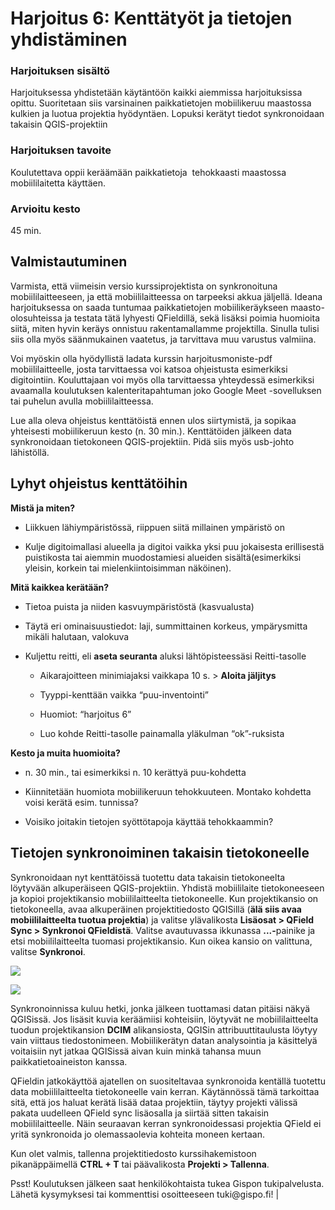 # Harjoitus 6: Kenttätyöt ja tietojen yhdistäminen

### Harjoituksen sisältö

Harjoituksessa yhdistetään käytäntöön kaikki aiemmissa harjoituksissa opittu. Suoritetaan siis varsinainen paikkatietojen mobiilikeruu maastossa kulkien ja luotua projektia hyödyntäen. Lopuksi kerätyt tiedot synkronoidaan takaisin QGIS-projektiin

### Harjoituksen tavoite

Koulutettava oppii keräämään paikkatietoja  tehokkaasti maastossa mobiililaitetta käyttäen.

### Arvioitu kesto

45 min.

## Valmistautuminen

Varmista, että viimeisin versio kurssiprojektista on synkronoituna mobiililaitteeseen, ja että mobiililaitteessa on tarpeeksi akkua jäljellä. Ideana harjoituksessa on saada tuntumaa paikkatietojen mobiilikeräykseen maasto-olosuhteissa ja testata tätä lyhyesti QFieldillä, sekä lisäksi poimia huomioita siitä, miten hyvin keräys onnistuu rakentamallamme projektilla. Sinulla tulisi siis olla myös säänmukainen vaatetus, ja tarvittava muu varustus valmiina.

Voi myöskin olla hyödyllistä ladata kurssin harjoitusmoniste-pdf mobiililaitteelle, josta tarvittaessa voi katsoa ohjeistusta esimerkiksi digitointiin. Kouluttajaan voi myös olla tarvittaessa yhteydessä esimerkiksi avaamalla koulutuksen kalenteritapahtuman joko Google Meet -sovelluksen tai puhelun avulla mobiililaitteessa.

Lue alla oleva ohjeistus kenttätöistä ennen ulos siirtymistä, ja sopikaa yhteisesti mobiilikeruun kesto (n. 30 min.). Kenttätöiden jälkeen data synkronoidaan tietokoneen QGIS-projektiin. Pidä siis myös usb-johto lähistöllä.

## Lyhyt ohjeistus kenttätöihin

**Mistä ja miten?**

-   Liikkuen lähiympäristössä, riippuen siitä millainen ympäristö on

-   Kulje digitoimallasi alueella ja digitoi vaikka yksi puu jokaisesta erillisestä puistikosta tai aiemmin muodostamiesi alueiden sisältä(esimerkiksi yleisin, korkein tai mielenkiintoisimman näköinen).

**Mitä kaikkea kerätään?**

-   Tietoa puista ja niiden kasvuympäristöstä (kasvualusta)

-   Täytä eri ominaisuustiedot: laji, summittainen korkeus, ympärysmitta mikäli halutaan, valokuva

-   Kuljettu reitti, eli **aseta seuranta** aluksi lähtöpisteessäsi Reitti-tasolle 

    -   Aikarajoitteen minimiajaksi vaikkapa 10 s. \> **Aloita jäljitys**

    -   Tyyppi-kenttään vaikka "puu-inventointi"

    -   Huomiot: "harjoitus 6"

    -   Luo kohde Reitti-tasolle painamalla yläkulman "ok"-ruksista

**Kesto ja muita huomioita?**

-   n\. 30 min., tai esimerkiksi n. 10 kerättyä puu-kohdetta

-   Kiinnitetään huomiota mobiilikeruun tehokkuuteen. Montako kohdetta voisi kerätä esim. tunnissa?

-   Voisiko joitakin tietojen syöttötapoja käyttää tehokkaammin?

## Tietojen synkronoiminen takaisin tietokoneelle

Synkronoidaan nyt kenttätöissä tuotettu data takaisin tietokoneelta löytyvään alkuperäiseen QGIS-projektiin. Yhdistä mobiililaite tietokoneeseen ja kopioi projektikansio mobiililaitteelta tietokoneelle. Kun projektikansio on tietokoneella, avaa alkuperäinen projektitiedosto QGISillä (**älä siis avaa mobiililaitteelta tuotua projektia**) ja valitse ylävalikosta **Lisäosat \> QField Sync \> Synkronoi QFieldistä**. Valitse avautuvassa ikkunassa **\...-**painike ja etsi mobiililaitteelta tuomasi projektikansio. Kun oikea kansio on valittuna, valitse **Synkronoi**.

![](img/harjoitus_6/image1.png)

![](img/harjoitus_6/image2.png)

Synkronoinnissa kuluu hetki, jonka jälkeen tuottamasi datan pitäisi näkyä QGISissä. Jos lisäsit kuvia keräämiisi kohteisiin, löytyvät ne mobiililaitteelta tuodun projektikansion **DCIM** alikansiosta, QGISin attribuuttitaulusta löytyy vain viittaus tiedostonimeen. Mobiilikerätyn datan analysointia ja käsittelyä voitaisiin nyt jatkaa QGISissä aivan kuin minkä tahansa muun paikkatietoaineiston kanssa.

QFieldin jatkokäyttöä ajatellen on suositeltavaa synkronoida kentällä tuotettu data mobiililaitteelta tietokoneelle vain kerran. Käytännössä tämä tarkoittaa sitä, että jos haluat kerätä lisää dataa projektiin, täytyy projekti välissä pakata uudelleen QField sync lisäosalla ja siirtää sitten takaisin mobiililaitteelle. Näin seuraavan kerran synkronoidessasi projektia QField ei yritä synkronoida jo olemassaolevia kohteita moneen kertaan.

Kun olet valmis, tallenna projektitiedosto kurssihakemistoon pikanäppäimellä **CTRL + T** tai päävalikosta **Projekti \> Tallenna**.

::: hintbox
Psst! Koulutuksen jälkeen saat henkilökohtaista tukea Gispon tukipalvelusta. Lähetä kysymyksesi tai kommenttisi osoitteeseen tuki\@gispo.fi! \|
:::
